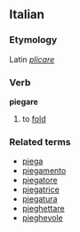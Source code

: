 ==Italian==
===Etymology===
Latin ''[[plicare]]''
===Verb===
'''piegare'''

# to [[fold]]

===Related terms===
*[[piega]]
*[[piegamento]]
*[[piegatore]]
*[[piegatrice]]
*[[piegatura]]
*[[pieghettare]]
*[[pieghevole]]